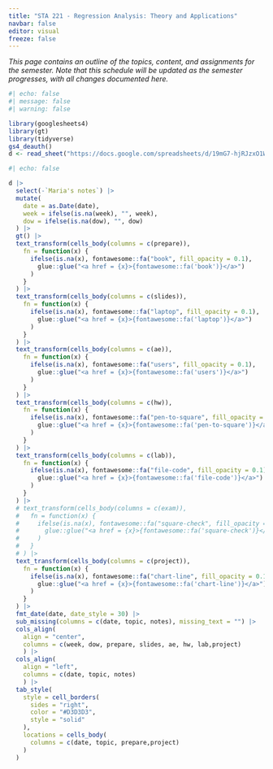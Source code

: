 ```yaml
---
title: "STA 221 - Regression Analysis: Theory and Applications"
navbar: false
editor: visual
freeze: false
---
```


*This page contains an outline of the topics, content, and assignments for the semester. Note that this schedule will be updated as the semester progresses, with all changes documented here.*

```r
#| echo: false
#| message: false
#| warning: false

library(googlesheets4)
library(gt)
library(tidyverse)
gs4_deauth()
d <- read_sheet("https://docs.google.com/spreadsheets/d/19mG7-hjRJzxO1WUpy3JfvODK-D2fIq_y5wwMkCfqDEE/edit?usp=sharing", sheet = "Sheet1")
```

::: column-screen-right
```r
#| echo: false

d |>
  select(-`Maria's notes`) |>
  mutate(
    date = as.Date(date),
    week = ifelse(is.na(week), "", week),
    dow = ifelse(is.na(dow), "", dow)
  ) |>
  gt() |>
  text_transform(cells_body(columns = c(prepare)),
    fn = function(x) {
      ifelse(is.na(x), fontawesome::fa("book", fill_opacity = 0.1),
        glue::glue("<a href = {x}>{fontawesome::fa('book')}</a>")
      )
    }
  ) |>
  text_transform(cells_body(columns = c(slides)),
    fn = function(x) {
      ifelse(is.na(x), fontawesome::fa("laptop", fill_opacity = 0.1),
        glue::glue("<a href = {x}>{fontawesome::fa('laptop')}</a>")
      )
    }
  ) |>
  text_transform(cells_body(columns = c(ae)),
    fn = function(x) {
      ifelse(is.na(x), fontawesome::fa("users", fill_opacity = 0.1),
        glue::glue("<a href = {x}>{fontawesome::fa('users')}</a>")
      )
    }
  ) |>
  text_transform(cells_body(columns = c(hw)),
    fn = function(x) {
      ifelse(is.na(x), fontawesome::fa("pen-to-square", fill_opacity = 0.1),
        glue::glue("<a href = {x}>{fontawesome::fa('pen-to-square')}</a>")
      )
    }
  ) |>
  text_transform(cells_body(columns = c(lab)),
    fn = function(x) {
      ifelse(is.na(x), fontawesome::fa("file-code", fill_opacity = 0.1),
        glue::glue("<a href = {x}>{fontawesome::fa('file-code')}</a>")
      )
    }
  ) |>
  # text_transform(cells_body(columns = c(exam)),
  #   fn = function(x) {
  #     ifelse(is.na(x), fontawesome::fa("square-check", fill_opacity = 0.1),
  #       glue::glue("<a href = {x}>{fontawesome::fa('square-check')}</a>")
  #     )
  #   }
  # ) |>
  text_transform(cells_body(columns = c(project)),
    fn = function(x) {
      ifelse(is.na(x), fontawesome::fa("chart-line", fill_opacity = 0.1),
        glue::glue("<a href = {x}>{fontawesome::fa('chart-line')}</a>")
      )
    }
  ) |>
  fmt_date(date, date_style = 30) |>
  sub_missing(columns = c(date, topic, notes), missing_text = "") |>
  cols_align(
    align = "center", 
    columns = c(week, dow, prepare, slides, ae, hw, lab,project)
    ) |>
  cols_align(
    align = "left", 
    columns = c(date, topic, notes)
    ) |>
  tab_style(
    style = cell_borders(
      sides = "right",
      color = "#D3D3D3",
      style = "solid"
    ),
    locations = cells_body(
      columns = c(date, topic, prepare,project)
    )
  )

```
:::
